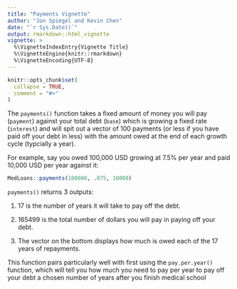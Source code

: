 ```yaml
---
title: "Payments Vignette"
author: "Jon Spiegel and Kevin Chen"
date: "`r Sys.Date()`"
output: rmarkdown::html_vignette
vignette: >
  %\VignetteIndexEntry{Vignette Title}
  %\VignetteEngine{knitr::rmarkdown}
  %\VignetteEncoding{UTF-8}
---
```


```r
knitr::opts_chunk$set(
  collapse = TRUE,
  comment = "#>"
)
```

The `payments()` function takes a fixed amount of money you will pay (`payment`) against your total debt (`base`) which is growing a fixed rate (`interest`) and will spit out a vector of 100 payments (or less if you have paid off your debt in less) with the amount owed at the end of each growth cycle (typcially a year).
    
For example, say you owed 100,000 USD growing at 7.5% per year and paid 10,000 USD per year against it:
```r
MedLoans::payments(100000, .075, 10000)
```
`payments()` returns 3 outputs:
    
1. 17 is the number of years it will take to pay off the debt.
    
2. 165499 is the total number of dollars you will pay in paying off your debt.
    
3. The vector on the bottom displays how much is owed each of the 17 years of repayments.
    
This function pairs particularly well with first using the `pay.per.year()` function, which will tell you how much you need to pay per year to pay off your debt a chosen number of years after you finish medical school

